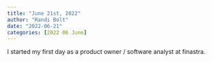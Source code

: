 ```yaml
---
title: "June 21st, 2022"
author: "Randi Bolt"
date: "2022-06-21"
categories: [2022 06 June]
---
```


I started my first day as a product owner / software analyst at finastra. 
